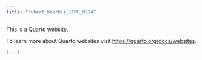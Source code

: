 ```yaml
---
title: "hubert_baechli_ICMB_HS24"
---
```


This is a Quarto website.

To learn more about Quarto websites visit <https://quarto.org/docs/websites>.

```r
1 + 1
```
